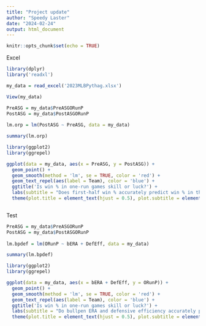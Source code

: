 ```yaml
---
title: "Project update"
author: "Speedy Laster"
date: "2024-02-24"
output: html_document
---
```


```r
knitr::opts_chunk$set(echo = TRUE)
```

Excel 

```r
library(dplyr)
library('readxl')

my_data = read_excel('2023MLBPythag.xlsx')

View(my_data)

PreASG = my_data$PreASGORunP
PostASG = my_data$PostASGORunP
 
lm.orp = lm(PostASG ~ PreASG, data = my_data)

summary(lm.orp)

library(ggplot2)
library(ggrepel)

ggplot(data = my_data, aes(x = PreASG, y = PostASG)) + 
  geom_point() + 
  geom_smooth(method = 'lm', se = TRUE, color = 'red') + 
  geom_text_repel(aes(label = Team), color = 'blue') + 
  ggtitle('Is win % in one-run games skill or luck?') + 
  labs(subtitle = "Does first-half win % accurately predict win % in the second half of the season?") +
  theme(plot.title = element_text(hjust = 0.5), plot.subtitle = element_text(hjust = 0.5, face = "italic"))



```
Test

```r
PreASG = my_data$PreASGORunP
PostASG = my_data$PostASGORunP
 
lm.bpdef = lm(ORunP ~ bERA + DefEff, data = my_data)

summary(lm.bpdef)

library(ggplot2)
library(ggrepel)

ggplot(data = my_data, aes(x = bERA + DefEff, y = ORunP)) + 
  geom_point() + 
  geom_smooth(method = 'lm', se = TRUE, color = 'red') + 
  geom_text_repel(aes(label = Team), color = 'blue') + 
  ggtitle('Is win % in one-run games skill or luck?') + 
  labs(subtitle = "Do bullpen ERA and defensive efficiency accurately predict win % in one run games?") +
  theme(plot.title = element_text(hjust = 0.5), plot.subtitle = element_text(hjust = 0.5, face = "italic"))


```

